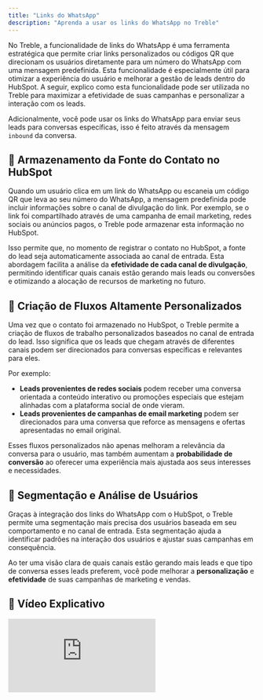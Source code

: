 ```yaml
---
title: "Links do WhatsApp"
description: "Aprenda a usar os links do WhatsApp no Treble"
---
```


No Treble, a funcionalidade de links do WhatsApp é uma ferramenta estratégica que permite criar links personalizados ou códigos QR que direcionam os usuários diretamente para um número do WhatsApp com uma mensagem predefinida. Esta funcionalidade é especialmente útil para otimizar a experiência do usuário e melhorar a gestão de leads dentro do HubSpot. A seguir, explico como esta funcionalidade pode ser utilizada no Treble para maximizar a efetividade de suas campanhas e personalizar a interação com os leads.

Adicionalmente, você pode usar os links do WhatsApp para enviar seus leads para conversas específicas, isso é feito através da mensagem `inbound` da conversa.

## 🍄 Armazenamento da Fonte do Contato no HubSpot

Quando um usuário clica em um link do WhatsApp ou escaneia um código QR que leva ao seu número do WhatsApp, a mensagem predefinida pode incluir informações sobre o canal de divulgação do link. Por exemplo, se o link foi compartilhado através de uma campanha de email marketing, redes sociais ou anúncios pagos, o Treble pode armazenar esta informação no HubSpot.

Isso permite que, no momento de registrar o contato no HubSpot, a fonte do lead seja automaticamente associada ao canal de entrada. Esta abordagem facilita a análise da **efetividade de cada canal de divulgação**, permitindo identificar quais canais estão gerando mais leads ou conversões e otimizando a alocação de recursos de marketing no futuro.

## 🚀 Criação de Fluxos Altamente Personalizados

Uma vez que o contato foi armazenado no HubSpot, o Treble permite a criação de fluxos de trabalho personalizados baseados no canal de entrada do lead. Isso significa que os leads que chegam através de diferentes canais podem ser direcionados para conversas específicas e relevantes para eles.

Por exemplo:

- **Leads provenientes de redes sociais** podem receber uma conversa orientada a conteúdo interativo ou promoções especiais que estejam alinhadas com a plataforma social de onde vieram.
- **Leads provenientes de campanhas de email marketing** podem ser direcionados para uma conversa que reforce as mensagens e ofertas apresentadas no email original.

Esses fluxos personalizados não apenas melhoram a relevância da conversa para o usuário, mas também aumentam a **probabilidade de conversão** ao oferecer uma experiência mais ajustada aos seus interesses e necessidades.

## 📒 Segmentação e Análise de Usuários

Graças à integração dos links do WhatsApp com o HubSpot, o Treble permite uma segmentação mais precisa dos usuários baseada em seu comportamento e no canal de entrada. Esta segmentação ajuda a identificar padrões na interação dos usuários e ajustar suas campanhas em consequência.

Ao ter uma visão clara de quais canais estão gerando mais leads e que tipo de conversa esses leads preferem, você pode melhorar a **personalização** e **efetividade** de suas campanhas de marketing e vendas.

## 🥁 Vídeo Explicativo

<div class="loom-video"><iframe src="https://www.loom.com/embed/1ba7acd190b34d34b224824f4a80676b?sid=c1f08612-0797-4c0d-94c3-491189c708fb" frameborder="0" webkitallowfullscreen mozallowfullscreen allowfullscreen></iframe></div>